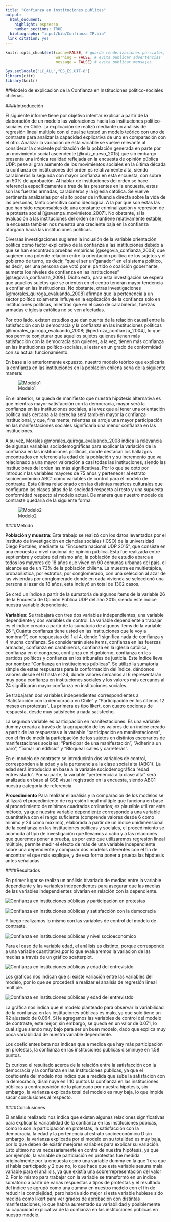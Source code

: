 ```yaml
---
title: "Confianza en instituciones publicas"
output: 
  html_document:
    highlight: espresso
    number_sections: TRUE
  bibliography: "input/bib/Confianza IP.bib"
 link citation: yes
---
```


```r
knitr::opts_chunk$set(cache=FALSE, # guarda renderizaciones parciales, ahorra tiempo
                      warning = FALSE, # evita publicar advertencias
                      message = FALSE) # evita publicar mensajes

Sys.setlocale("LC_ALL","ES_ES.UTF-8")
library(citr)
library(knitr)
```

##Modelo de explicación de la Confianza en Instituciones político-sociales chilenas. 

####Introducción

El siguiente informe tiene por objetivo intentar explicar a partir de la elaboración de un modelo las valoraciones hacia las instituciones político-sociales en Chile. La explicación se realizó mediante un análisis de regresión lineal múltiple con el cual se testeó un modelo teórico con uno de contraste para analizar la capacidad explicativa de uno en comparación con el otro.
Analizar la variación de esta variable se vuelve relevante al considerar la creciente politización de la población generada en parte por un movimiento social ascendente [@ruiz_nuevo_2015] que sin embargo presenta una irónica realidad reflejada en la encuesta de opinión pública UDP: pese al gran aumento de los movimientos sociales en la última década la confianza en instituciones del orden es relativamente alta, siendo carabineros la segunda con mayor confianza en esta encuesta, con sobre un 50% de aprobación. Al hablar de instituciones del orden se hace referencia específicamente a tres de las presentes en la encuesta, estas son las fuerzas armadas, carabineros y la iglesia católica. Se vuelve pertinente analizarlas por el alto poder de influencia directa sobre la vida de las personas, tanto coercitiva como ideológica. A la par que son estas las que han sido responsables de una constante criminalización y represión de la protesta social [@svampa_movimietos_2007]. No obstante, si la evaluación a las instituciones del orden se mantiene relativamente estable, la encuesta también nos muestra una creciente baja en la confianza otorgada hacia las instituciones políticas.

Diversas investigaciones sugieren la inclusión de la variable orientación política como factor explicativo de la confianza a las instituciones debido a que se han encontrado pruebas empíricas [@segovia_confianza_2008] que sugieren una potente relación entre la orientación política de los sujetos y el gobierno de turno, es decir, “que el ser un "ganador" en el sistema político, es decir, ser una persona que votó por el partido o coalición gobernante, aumenta los niveles de confianza en las instituciones” [@segovia_confianza_2008]. Dicho esto, para esta investigación se espera que aquellos sujetos que se orienten en el centro tendrán mayor tendencia a confiar en las instituciones. No obstante, otras investigaciones [@morales_quiroga_evaluando_2008] afirman que la pertenencia a un sector político solamente influye en la explicación de la confianza solo en instituciones políticas, mientras que en el caso de carabineros, fuerzas armadas e iglesia católica no se ven afectadas.

Por otro lado, existen estudios que dan cuenta de la relación causal entre la satisfacción con la democracia y la confianza en las instituciones políticas [@morales_quiroga_evaluando_2008; @pedroza_confianza_2004], lo que nos permite conjeturar que aquellos sujetos quienes tienen más satisfacción con la democracia son quienes, a la vez, tienen más confianza en las instituciones político-sociales, al estar en un grado de conformidad con su actual funcionamiento.

En base a lo anteriormente expuesto, nuestro modelo teórico que explicaría la confianza en las instituciones en la población chilena sería de la siguiente manera:

![Modelo1](input/images/Modelo1.jpg "Modelo Teórico")

En el anterior, se queda de manifiesto que nuestra hipótesis alternativa es que mientras mayor satisfacción con la democracia, mayor será la confianza en las instituciones sociales, a la vez que al tener una orientación política más cercana a la derecha será también mayor la confianza institucional, y que, finalmente, mientras se arroje una mayor participación en las manifestaciones sociales significaría una menor confianza en las instituciones.

A su vez, Morales @morales_quiroga_evaluando_2008 indica la relevancia de algunas variables sociodemográficas para explicar la variación de la confianza en las instituciones políticas, donde destacan los hallazgos encontrados en referencia la edad de la población y su incremento que va relacionado a una mayor valoración a casi todas las instituciones, siendo las instituciones del orden las más significativas. Por lo que se optó por introducir las variables mayores de 75 años y pertenecer al estrato socioeconómico ABC1 como variables de control para el modelo de contraste. Esta última relacionado con las distintas matrices culturales que configuran las clases altas de la sociedad respecto al resto y una supuesta conformidad respecto al modelo actual. De manera que nuestro modelo de contraste quedaría de la siguiente forma:

![Modelo2](input/images/Modelo2.jpg "Modelo de contraste")



####Método

**Población y muestra**:
Este trabajo se realizó con los datos levantados por el instituto de investigación en ciencias sociales (ICSO) de la universidad Diego Portales, mediante su “Encuesta nacional UDP 2015”, que consiste en una encuesta a nivel nacional de opinión pública. Esta fue realizada entre septiembre y octubre del mismo año, la población de estudio abarca a todos los mayores de 18 años que viven en 90 comunas urbanas del país, el alcance es de un 73% de la población chilena.  La muestra es multietápica, probabilística, por estratos, por conglomerado, con una selección al azar de las viviendas por conglomerado donde en cada vivienda se seleccionó una persona al azar de 18 años, esta incluyó un total de 1302 casos.

Se creó un índice a partir de la sumatoria de algunos ítems de la variable 26 de la Encuesta de Opinión Pública UDP del año 2015, siendo este índice nuestra variable dependiente.

**Variables**:
Se trabajará con tres dos variables independientes, una variable dependiente y dos variables de control. La variable dependiente a trabajar es el índice creado a partir de la sumatoria de algunos ítems de la variable 26 “¿Cuánta confianza tiene usted en las instituciones que le voy a nombrar?”, con respuestas del 1 al 4, donde 1 significa nada de confianza y 4 mucha confianza. Se considerarán siete items, confianza en las fuerzas armadas, confianza en carabineros, confianza en la iglesia católica, confianza en el congreso, confianza en el gobierno, confianza en los partidos políticos y confianza en los tribunales de justicia. Este índice lleva por nombre “Confianza en instituciones públicas”. Se utilizó la sumatoria simple de estas respuestas para la conformación del índice, dándonos valores desde el 6 hasta el 24, donde valores cercanos al 6 representarán muy poca confianza en instituciones sociales y los valores más cercanos al 24 significarán mayor confianza en instituciones sociales. 

Se trabajarán dos variables independientes correspondientes a “Satisfacción con la democracia en Chile” y “Participación en los últimos 12 meses en protestas”. La primera es tipo likert, con cuatro opciones de respuesta, desde muy satisfecho a nada satisfecho. 

La segunda variable es participación en manifestaciones. Es una variable dummy creada a través de la agrupación de los valores de un índice creado a partir de las respuestas a la variable “participación en manifestaciones”, con el fin de medir la participación de los sujetos en distintos escenarios de manifestaciones sociales; “Participar de una manifestación”, “Adherir a un paro”, “Tomar un edificio” y “Bloquear calles y carreteras”.

En el modelo de contraste se introducirán dos variables de control, corresponden a la edad y a la pertenencia a la clase social alta (ABC1). La edad será introducida en base a la variable sociodemográfica “edad entrevistado”. Por su parte, la variable “pertenencia a la clase alta” será analizada en base al GSE visual registrado en la encuesta, siendo ABC1 nuestra categoría de referencia.

**Procedimiento**
Para realizar el análisis y la comparación de los modelos se utilizará el procedimiento de regresión lineal múltiple que funciona en base al procedimiento de mínimos cuadrados ordinarios; es plausible utilizar este método, ya que nuestra variable dependiente corresponde a una variable cuantitativa con el rango suficiente (comprende valores desde 6 como mínimo y 24 como máximo), elaborada a partir de un índice unidimensional de la confianza en las instituciones políticas y sociales, el procedimiento se acomoda al tipo de investigación que llevamos a cabo y a las relaciones que queremos poner a prueba, es por esto que utilizaremos regresión lineal múltiple, permite medir el efecto de más de una variable independiente sobre una dependiente y comparar dos modelos diferentes con el fin de encontrar el que más explique,  y de esa forma poner a prueba las hipótesis antes señaladas.

####Resultados

En primer lugar se realiza un análisis bivariado de medias entre la variable dependiente y las variables independientes para asegurar que las medias de las variables independientes bivarían en relación con la dependiente.

![](output/graphs/comparacion de medias mt.png "Confianza en instituciones públicas y participación en protestas")

![](output/graphs/comparacion de medias mt2.png "Confianza en instituciones públicas y satisfacción con la democracia")

Y luego realizamos lo mismo con las variables de control del modelo de contraste.

![](output/graphs/comparacion de medias gsexconfip.png "Confianza en instituciones públicas y nivel socioeconómico")

Para el caso de la variable edad, el análisis es distinto, porque corresponde a una variable cuantitativa,por lo que evaluaremos la variacion de las medias a través de un gráfico scatterplot.

![](output/graphs/revision edadxconfip.png "Confianza en instituciones públicas y edad del entrevistdo")

Los gráficos nos indican que si existe variación entre las variables del modelo, por lo que se procederá a realizar el analisis de regresión lineal múltiple.

![](output/tables/modelo.png "Confianza en instituciones públicas y edad del entrevistdo")

La gráfica nos indica que el modelo planteado para observar la variabilidad de la confianza en las instituciones públicas es malo, ya que solo tiene un R2 ajustado de 0.064. Si le agregamos las variables de control del modelo de contraste, este mejor, sin embargo, se queda en un valor de 0.071, lo cual sigue siendo muy bajo para ser un buen modelo, dado que explica muy poca variabilidad de nuestra variable dependiente.

Los coeficientes beta nos indican que a medida que hay más participación en protestas, la confianza en las instituciones públicas disminuye en 1.58 puntos.

Es curioso el resultado acerca de la relación entre la satisfacción con la democracia y la confianza en las instituciones públicas, ya que el coeficiente del modelo nos indica que a medida que sube la satisfación con la democracia, disminuye en 1.10 puntos la confianza en las instituciones públicas a contraposición de lo planteado por nuestra hipótesis, sin embargo, la varianza explicada total del modelo es muy baja, lo que impide sacar conclusiones al respecto.

####Conclusiones

El análisis realizado nos indica que existen algunas relaciones significativas para explicar la variabilidad de la confianza en las instituciones púbicas, como lo son la participación en protestas, la satisfacción con la democracia, la edad y la pertenencia al estrato socioeconómico D sin embargo, la varianza explicada por el modelo en su totalidad es muy baja, por lo que deben de existir meejores variables para explicar su variación. Esto último no va necesariamente en contra de nuestra hipótesis, ya que por ejemplo, la variable de particiación en protestas fue medida originalmente por la encuesta como una variable dummy en la que 1 era que si había participado y 2 que no, lo que hace que esta variable seauna mala variable para el análisis, ya que existía una sobrerrepresentación del valor 2. Por lo mismo para trabajar con la variable se transformó en un indice sumatorio a partir de varias respuestas a tipos de protestas y el resultado del indice se agrupó como una dummy en nuestro modelo con el fin de reducir la complejidad, pero habría sido mejor si esta variable hubiese sido medida como likert para ver grados de aprobación con distintas manifestaciones, lo que habría aumentado su variabilidad y posiblemente su capacidad explicativa de la confianza en las instituciones públicas en nuestro modelo.

